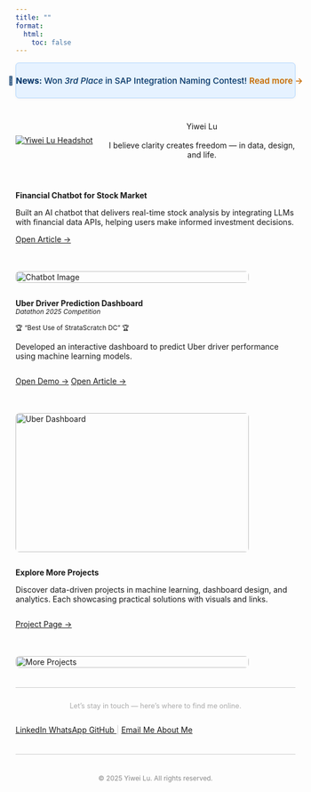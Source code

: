 ```yaml
---
title: ""
format:
  html: 
    toc: false
---
```


<div class="announcement-bar">
📢 <strong> News:</strong> Won <em>3rd Place</em> in SAP Integration Naming Contest! <a href="/news.html" target="_self">Read more →</a>
</div>

<!-- ✅ Release Notes (script template: safe, never rendered directly) -->
<script type="text/x-template" id="release-template">
  <p>Added two handy UI helpers to improve navigation:</p>
  <ul>
    <li><strong>Floating Search</strong> — open site-wide search from anywhere.</li>
    <li><strong>Back-to-Top</strong> — jump back to the top smoothly.</li>
  </ul>
  <p>Keyboard shortcut:
     <kbd>⌘/Ctrl</kbd> + <kbd>K</kbd> to search.</p>
</script>

<!-- Modal skeleton -->
<div id="release-overlay" style="display:none;"></div>
<div id="release-modal" role="dialog" aria-modal="true" aria-labelledby="release-title" style="display:none;">
  <button class="release-close" aria-label="Close">×</button>
  <h3 id="release-title">What’s new</h3>
  <div class="release-body"></div>
  <div class="release-actions">
    <button class="release-primary" type="button">Got it</button>
  </div>
</div>

<!-- Styles -->
<style>
  /* Overlay */
  #release-overlay{
    position: fixed; inset: 0; 
    background: rgba(0,0,0,.35);
    z-index: 1200;
  }
  /* Modal */
  #release-modal{
    position: fixed; 
    left: 50%; top: 50%; transform: translate(-50%, -50%);
    width: min(560px, 92vw);
    background: #fff; color:#222;
    border-radius: 12px;
    box-shadow: 0 20px 60px rgba(0,0,0,.25);
    padding: 1.2rem 1.2rem 1rem;
    z-index: 1210;
    font-family: system-ui, -apple-system, "Segoe UI", Roboto, "Helvetica Neue", Arial, sans-serif;
  }
  #release-modal h3{ margin: 0 0 .6rem; font-size: 1.25rem; }
  #release-modal .release-body{ line-height: 1.6; color:#444; font-size: .98rem; }
  #release-modal .release-actions{ display:flex; justify-content:flex-end; gap:.6rem; margin-top: 1rem; }
  #release-modal .release-primary {
    background:#0d6efd;
    color:#fff;
    border:none;
    border-radius:8px;
    padding:.55rem 1rem;
    font-weight:600;
    cursor:pointer;
    box-shadow: 0 6px 16px rgba(13,110,253,.35);
  }

  #release-modal .release-primary:hover {
    filter: brightness(1.05);
  }
  #release-modal .release-close{
    position:absolute; right:10px; top:8px;
    width:34px; height:34px; border:none; border-radius:50%;
    background: transparent; font-size: 1.2rem; cursor:pointer;
  }
  #release-modal .release-close:hover{ background:#f3f5f7; }


  /* Announcement Bar */
  .announcement-bar {
    display: flex; justify-content: center; align-items: center; flex-wrap: nowrap;
    white-space: nowrap; gap: .6em;
    background: #e6f2ff; color: #003366; font-weight: 500; font-size: 0.95rem;
    min-height: 40px; padding: 0.4em 1em; border-radius: 0.4em;
    border: 1px solid #b3d7ff; box-shadow: 0 1px 5px rgba(0,0,0,0.05);
    width: 100%; margin: 0.8em 0 1em 0; box-sizing: border-box;
  }
  .announcement-bar strong, .announcement-bar a { display: inline-flex; align-items: center; line-height: 1; }
  .announcement-bar a { color: #c76a00; font-weight: 600; text-decoration: none; }
  .announcement-bar a:hover { text-decoration: underline; }
</style>



<!-- Logic -->
<script>
(function(){
  const openBtns = document.querySelectorAll('a[aria-label="Updates"], .js-open-release');

  const overlay = document.getElementById('release-overlay');
  const modal   = document.getElementById('release-modal');
  if (!overlay || !modal) return;

  const bodyBox = modal.querySelector('.release-body');
  const closeBtn= modal.querySelector('.release-close');
  const okBtn   = modal.querySelector('.release-primary');
  const tpl     = document.getElementById('release-template'); // text/x-template

  if (tpl && bodyBox) {
    bodyBox.textContent = '';
    bodyBox.innerHTML = tpl.textContent.trim();
  }

  function openModal(e){
    if(e) e.preventDefault(); // 阻止 href="#" 回到顶部
    overlay.style.display = 'block';
    modal.style.display   = 'block';
    document.body.style.overflow = 'hidden';
    if (closeBtn) closeBtn.focus();
    document.addEventListener('keydown', onEsc);
  }
  function closeModal(){
    overlay.style.display = 'none';
    modal.style.display   = 'none';
    document.body.style.overflow = '';
    document.removeEventListener('keydown', onEsc);
  }
  function onEsc(e){ if(e.key === 'Escape') closeModal(); }

  openBtns.forEach(btn => btn.addEventListener('click', openModal));

  overlay.addEventListener('click', closeModal);
  closeBtn.addEventListener('click', closeModal);
  okBtn.addEventListener('click', closeModal);
})();
</script>

<!-- Profile Section -->
<div style="display: flex; flex-wrap: wrap; align-items: center; gap: 2em; max-width: 900px; margin: 2em auto;">

  <!-- Avatar -->
  <a href="about.html" title="About Me">
    <img src="images/Headshot.jpg" alt="Yiwei Lu Headshot" class="avatar"/>
  </a>

  <!-- Name + Motto -->
  <div style="flex: 1;" markdown="1">

<div style="text-align: center;">
  <span class="name">Yiwei Lu</span>  
  <br/>
  <span class="motto">I believe clarity creates freedom — in data, design, and life.</span>
</div>

  </div>

</div>

::: { .project-card style="display: flex; flex-wrap: wrap; gap: 1.5em; align-items: flex-start;" markdown="1" }

<!-- Left Text -->
<div style="flex: 1;" markdown="1">
**Financial Chatbot for Stock Market**

Built an AI chatbot that delivers real-time stock analysis by integrating LLMs with financial data APIs, helping users make informed investment decisions.

<div style="margin-top: 1em;">
  [Open Article →](https://medium.com/@dylankl_74733/revolutionizing-stock-market-insights-the-financial-chatbot-that-empowers-investors-d1d8197e6c13){.btn}
</div>
</div>

<!-- Right Pic -->
<div style="flex: 0 0 420px;">
  <img src="images/financial-chatbot1.gif"
       alt="Chatbot Image"
       style="width: 100%; height: auto; border-radius: 0.5em;" />
</div>

:::

::: {.project-card}
<div style="display: flex; flex-wrap: wrap; gap: 1.5em; align-items: flex-start;" markdown="1">

<!-- Left Contents -->
<div style="flex: 1;" markdown="1">
**Uber Driver Prediction Dashboard**  
<small><em>Datathon 2025 Competition</em></small>  

<small>🏆 “Best Use of StrataScratch DC” 🏆</small>


Developed an interactive dashboard to predict Uber driver performance using machine learning models.  

<div style="margin-top: 1em; display: flex; gap: 0.8em;">
  <a href="https://syntax3rr0r1.netlify.app/" class="btn" target="_blank">Open Demo →</a>
  <a href="https://devpost.com/software/uber-driver-conversion-analysis" class="btn" target="_blank">Open Article →</a>
</div>
</div>

<!-- Right Pic -->
<div style="flex: 0 0 420px;">
  <img src="images/datathon.jpg"
       alt="Uber Dashboard"
       style="width: 100%; height: 250px; border-radius: 0.5em;" />
</div>

</div>
::: 

::: {.project-card}
<div style="display: flex; flex-wrap: wrap; gap: 1.5em; align-items: flex-start;" markdown="1">

<!-- Left Contents -->
<div style="flex: 1;" markdown="1">
**Explore More Projects**  

Discover data-driven projects in machine learning, dashboard design, and analytics. Each showcasing practical solutions with visuals and links.

<div style="margin-top: 1em; display: flex; gap: 0.8em;">
  <a href="https://lywww88.github.io/projects/" class="btn">Project Page →</a>

</div>
</div>

<!-- Right Pic -->
<div style="flex: 0 0 420px;">
  <img src="images/project.jpg"
       alt="More Projects"
       style="width: 100%; height: auto; border-radius: 0.5em;" />
</div>

</div>
:::

<div aria-hidden="true" style="border-top: 1px solid #ccc; margin: 1.5em 0;"></div>

<p style="text-align: center; color: #aaa; font-size: 0.9em; margin-top: 2em;">
  Let’s stay in touch — here’s where to find me online.
</p>

<div class="connect-container" style="display: flex; flex-wrap: wrap; gap: 1em; align-items: center;">
  <a href="https://www.linkedin.com/in/yiwei-lu78" class="btn" target="_blank">
    <i class="bi bi-linkedin"></i> LinkedIn
  </a>
  <a href="https://wa.me/6266736276" class="btn" target="_blank">
    <i class="bi bi-whatsapp"></i> WhatsApp
  </a>
  <a href="https://github.com/lywww88" class="btn" target="_blank">
    <i class="bi bi-github"></i> GitHub
  </a>
  <span style="color: #ccc;">|</span>
  <a href="mailto:yiweilu36@uci.edu" class="btn">
    <i class="bi bi-envelope"></i> Email Me
  </a>
  <a href="https://lywww88.github.io/about.html" class="btn">
    <i class="bi bi-person-circle"></i> About Me
  </a>
</div>

<div aria-hidden="true" style="border-top: 1px solid #ccc; margin: 1.5em 0;"></div>

<p style="text-align: center; color: #888; font-size: 0.85em; margin-top: 3em;">
  © 2025 Yiwei Lu. All rights reserved.
</p>
